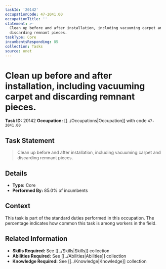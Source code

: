 ```yaml
---
taskId: '20142'
occupationCode: 47-2041.00
occupationTitle: ''
statement: >-
  Clean up before and after installation, including vacuuming carpet and
  discarding remnant pieces.
taskType: Core
incumbentsResponding: 85
collection: Tasks
source: onet
---
```

# Clean up before and after installation, including vacuuming carpet and discarding remnant pieces.

**Task ID:** 20142
**Occupation:** [[../Occupations|Occupation]] with code `47-2041.00`

## Task Statement

> Clean up before and after installation, including vacuuming carpet and discarding remnant pieces.

## Details

- **Type:** Core
- **Performed By:** 85.0% of incumbents

## Context

This task is part of the standard duties performed in this occupation. The percentage indicates how common this task is among workers in the field.

## Related Information

- **Skills Required:** See [[../Skills|Skills]] collection
- **Abilities Required:** See [[../Abilities|Abilities]] collection
- **Knowledge Required:** See [[../Knowledge|Knowledge]] collection
